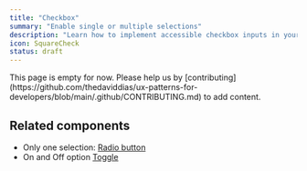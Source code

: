 ```yaml
---
title: "Checkbox"
summary: "Enable single or multiple selections"
description: "Learn how to implement accessible checkbox inputs in your web applications. Discover best practices for multiple selection controls, states handling, and accessibility."
icon: SquareCheck
status: draft
---
```



<Callout type="warning">
  This page is empty for now. Please help us by
  [contributing](https://github.com/thedaviddias/ux-patterns-for-developers/blob/main/.github/CONTRIBUTING.md)
  to add content.
</Callout>

<GuidesBanner
  title="Checkbox vs Radio vs Dropdown?"
  description="Compare selection patterns to make the right choice"
  guidePath="/pattern-guide/input-selection-guide"
/>

## Related components

- Only one selection: [Radio button](/patterns/forms/radio)
- On and Off option [Toggle](/patterns/forms/toggle)
